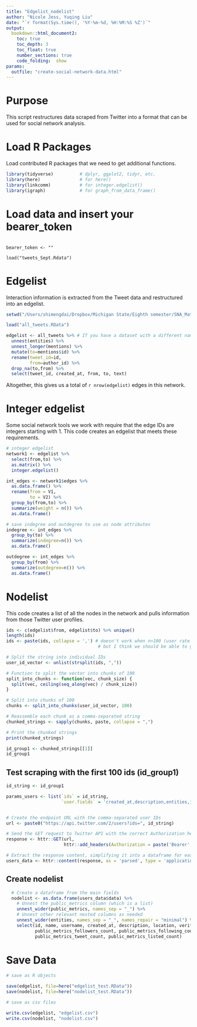 ```yaml
---
title: "Edgelist_nodelist"
author: "Nicole Jess, Yuqing Liu"
date: "`r format(Sys.time(), '%Y-%m-%d, %H:%M:%S %Z')`"
output: 
  bookdown::html_document2:
    toc: true
    toc_depth: 3
    toc_float: true
    number_sections: true
    code_folding:  show
params: 
  outfile: "create-social-network-data.html"
---
```


# Purpose
This script restructures data scraped from Twitter into a format that can be used 
for social network analysis.



# Load R Packages
Load contributed R packages that we need to get additional functions. 

``` r
library(tidyverse)          # dplyr, ggplot2, tidyr, etc.
library(here)               # for here()
library(linkcomm)           # for integer.edgelist()
library(igraph)             # for graph_from_data_frame()

```

# Load data and insert your bearer_token

```{}

bearer_token <- ""

load("tweets_Sept.Rdata")

```

# Edgelist
Interaction information is extracted from the Tweet data and restructured into 
an edgelist.

```r
setwd("/Users/shimengdai/Dropbox/Michigan State/Eighth semester/SNA_Materials/2024 SNA workshop/data")

load("all_tweets.RData")

edgelist <- all_tweets %>% # If you have a dataset with a different name, be sure to replace all_tweets to your dataset name
  unnest(entities) %>%
  unnest_longer(mentions) %>%
  mutate(to=mentions$id) %>%
  rename(tweet_id=id,
         from=author_id) %>%
  drop_na(to,from) %>%
  select(tweet_id, created_at, from, to, text)

```

Altogether, this gives us a total of `r nrow(edgelist)` edges in this network. 

# Integer edgelist

Some social network tools we work with require that the edge IDs are integers 
starting with 1. This code creates an edgelist that meets these requirements.

```r

# integer edgelist
network1 <- edgelist %>%
  select(from,to) %>%
  as.matrix() %>%
  integer.edgelist()

int_edges <- network1$edges %>%
  as.data.frame() %>%
  rename(from = V1,
         to = V2) %>%
  group_by(from,to) %>%
  summarize(weight = n()) %>%
  as.data.frame()

# save indegree and outdegree to use as node attributes
indegree <- int_edges %>%
  group_by(to) %>%
  summarize(indegree=n()) %>%
  as.data.frame()

outdegree <- int_edges %>%
  group_by(from) %>%
  summarize(outdegree=n()) %>%
  as.data.frame()

```


# Nodelist

This code creates a list of all the nodes in the network and pulls information from 
those Twitter user profiles. 

```r
ids <- c(edgelist$from, edgelist$to) %>% unique()
length(ids)
ids <- paste(ids, collapse = ',') # doesn't work when n>100 (user rate limit is 100)
                                   # but I think we should be able to go up to 500 (rate limit for apps)

# Split the string into individual IDs
user_id_vector <- unlist(strsplit(ids, ","))

# Function to split the vector into chunks of 100
split_into_chunks <- function(vec, chunk_size) {
  split(vec, ceiling(seq_along(vec) / chunk_size))
}

# Split into chunks of 100
chunks <- split_into_chunks(user_id_vector, 100)

# Reassemble each chunk as a comma-separated string
chunked_strings <- sapply(chunks, paste, collapse = ",")

# Print the chunked strings
print(chunked_strings)

id_group1 <- chunked_strings[[1]]
id_group1
```

## Test scraping with the first 100 ids (id_group1)

```r
id_string <- id_group1 

params_users <- list(`ids` = id_string,
                     `user.fields` = 'created_at,description,entities,id,location,name,public_metrics,username,verified')


# Create the endpoint URL with the comma-separated user IDs
url <- paste0("https://api.twitter.com/2/users?ids=", id_string)

# Send the GET request to Twitter API with the correct Authorization header
response <- httr::GET(url,
                      httr::add_headers(Authorization = paste('Bearer', bearer_token)),query = params_users)

# Extract the response content, simplifying it into a dataframe for easy use
users_data <- httr::content(response, as = 'parsed', type = 'application/json', simplifyDataFrame = TRUE)

```

## Create nodelist

```r
  # Create a dataframe from the main fields
  nodelist <- as.data.frame(users_data$data) %>%
    # Unnest the public_metrics column (which is a list)
    unnest_wider(public_metrics, names_sep = "_") %>%
    # Unnest other relevant nested columns as needed
    unnest_wider(entities, names_sep = "_", names_repair = "minimal") %>%
    select(id, name, username, created_at, description, location, verified, 
           public_metrics_followers_count, public_metrics_following_count, 
           public_metrics_tweet_count, public_metrics_listed_count)

```


# Save Data

```r

# save as R objects

save(edgelist, file=here("edgelist_test.RData"))
save(nodelist, file=here("nodelist_test.RData"))

# save as csv files

write.csv(edgelist, "edgelist.csv")
write.csv(nodelist, "nodelist.csv")


```
